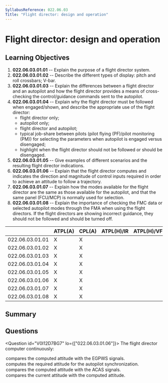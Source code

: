 ```yaml
---
SyllabusReference: 022.06.03
Title: "Flight director: design and operation"
---
```


# Flight director: design and operation

## Learning Objectives

1. **022.06.03.01.01** -- Explain the purpose of a flight director system.
2. **022.06.03.01.02** -- Describe the different types of display: pitch and
   roll crossbars; V-bar.
3. **022.06.03.01.03** -- Explain the differences between a flight director and
   an autopilot and how the flight director provides a means of cross-checking
   the control/guidance commands sent to the autopilot.
4. **022.06.03.01.04** -- Explain why the flight director must be followed when
   engaged/shown, and describe the appropriate use of the flight director:
   - flight director only;
   - autopilot only;
   - flight director and autopilot;
   - typical job-share between pilots (pilot flying (PF)/pilot monitoring (PM))
     for selecting the parameters when autopilot is engaged versus disengaged;
   - highlight when the flight director should not be followed or should be
     disengaged.
5. **022.06.03.01.05** -- Give examples of different scenarios and the resulting
   flight director indications.
6. **022.06.03.01.06** -- Explain that the flight director computes and
   indicates the direction and magnitude of control inputs required in order to
   achieve an attitude to follow a trajectory.
7. **022.06.03.01.07** -- Explain how the modes available for the flight
   director are the same as those available for the autopilot, and that the same
   panel (FCU/MCP) is normally used for selection.
8. **022.06.03.01.08** -- Explain the importance of checking the FMC data or
   selected autopilot modes through the FMA when using the flight directors. If
   the flight directors are showing incorrect guidance, they should not be
   followed and should be turned off.

|                 | ATPL(A) | CPL(A) | ATPL(H)/IR | ATPL(H)/VFR | CPL(H) | IR  | CBIR(A) |
| --------------- | ------- | ------ | ---------- | ----------- | ------ | --- | ------- |
| 022.06.03.01.01 | X       | X      |            |             |        | X   |         |
| 022.06.03.01.02 | X       | X      |            |             |        | X   |         |
| 022.06.03.01.03 | X       | X      |            |             |        | X   |         |
| 022.06.03.01.04 | X       | X      |            |             |        | X   |         |
| 022.06.03.01.05 | X       | X      |            |             |        | X   |         |
| 022.06.03.01.06 | X       | X      |            |             |        | X   |         |
| 022.06.03.01.07 | X       | X      |            |             |        | X   |         |
| 022.06.03.01.08 | X       | X      |            |             |        | X   |         |

## Summary

## Questions

<Question id="V0I12D7BG7" lo={["022.06.03.01.06"]}>
  <Text variant="oneCorrect">The flight director computer continuously:</Text>
  <Option>compares the computed attitude with the EGPWS signals.</Option>
  <Option>
    computes the required attitude for the autopilot synchronization.
  </Option>
  <Option>compares the computed attitude with the ACAS signals.</Option>
  <Option correct>
    compares the current attitude with the computed attitude.
  </Option>
</Question>
